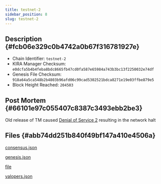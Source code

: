 ```yaml
---
title: testnet-2
sidebar_position: 8
slug: testnet-2
---
```





## Description {#fcb06e329c0b4742a0b67f316781927e}

- Chain Identifier: `testnet-2`
- KIRA Manager Checksum: `e0dcfa5b4b4feba8bdc8665fb47cd0fa587e65984a743b3bc13f2250032e74df`
- Genesis File Checksum: `918a64a5ca548b2b4803b96afd06c99cad5302521bdca8271e19e03ffbe879e5`
- Block Height Reached: `204503`

## Post Mortem {#66101e97c055407c8387c3493ebb2be3}


Old release of TM caused [Denial of Service 2](https://forum.cosmos.network/t/tendermint-core-vulnerability-retrospective-security-advisory-mulberry-january-19-2021/4336) resulting in the network halt


## Files {#abb74dd251b840f49bf147a410e4506a}


[consensus.json](https://prod-files-secure.s3.us-west-2.amazonaws.com/9b5bfc45-bdb5-4b46-80e6-aabe3cae64d0/e63d52b8-dcf4-4c51-ac79-cd2ef6510099/consensus.json?X-Amz-Algorithm=AWS4-HMAC-SHA256&X-Amz-Content-Sha256=UNSIGNED-PAYLOAD&X-Amz-Credential=AKIAT73L2G45HZZMZUHI%2F20240626%2Fus-west-2%2Fs3%2Faws4_request&X-Amz-Date=20240626T060931Z&X-Amz-Expires=3600&X-Amz-Signature=ef42da6a1a49d1616e6eae00bad22ade98c5cfec181abda84aeb250d05d587cc&X-Amz-SignedHeaders=host&x-id=GetObject)


[genesis.json](https://prod-files-secure.s3.us-west-2.amazonaws.com/9b5bfc45-bdb5-4b46-80e6-aabe3cae64d0/4e7f76b6-d3e7-4a4c-988a-35954a9e8aea/genesis.json?X-Amz-Algorithm=AWS4-HMAC-SHA256&X-Amz-Content-Sha256=UNSIGNED-PAYLOAD&X-Amz-Credential=AKIAT73L2G45HZZMZUHI%2F20240626%2Fus-west-2%2Fs3%2Faws4_request&X-Amz-Date=20240626T060931Z&X-Amz-Expires=3600&X-Amz-Signature=157edef9d0778b197873340be0c19503db5e5e765781a75096e19869e8c7fdb1&X-Amz-SignedHeaders=host&x-id=GetObject)


[file](https://prod-files-secure.s3.us-west-2.amazonaws.com/9b5bfc45-bdb5-4b46-80e6-aabe3cae64d0/8e719f54-7880-440c-a35b-500cbfd76002/error.log.md?X-Amz-Algorithm=AWS4-HMAC-SHA256&X-Amz-Content-Sha256=UNSIGNED-PAYLOAD&X-Amz-Credential=AKIAT73L2G45HZZMZUHI%2F20240626%2Fus-west-2%2Fs3%2Faws4_request&X-Amz-Date=20240626T060931Z&X-Amz-Expires=3600&X-Amz-Signature=47a2145d710b6d92626d736924a28252c050b4b6d75b6abafda72b46e05085a1&X-Amz-SignedHeaders=host&x-id=GetObject)


[valopers.json](https://prod-files-secure.s3.us-west-2.amazonaws.com/9b5bfc45-bdb5-4b46-80e6-aabe3cae64d0/60c12d6f-795e-4b82-b5b8-5c3ac69a281c/valopers.json?X-Amz-Algorithm=AWS4-HMAC-SHA256&X-Amz-Content-Sha256=UNSIGNED-PAYLOAD&X-Amz-Credential=AKIAT73L2G45HZZMZUHI%2F20240626%2Fus-west-2%2Fs3%2Faws4_request&X-Amz-Date=20240626T060931Z&X-Amz-Expires=3600&X-Amz-Signature=be00336b436b05691686317a3b91f269cf2da85075dcc477996ec79a15da18a6&X-Amz-SignedHeaders=host&x-id=GetObject)

